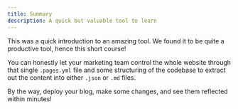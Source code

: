 ```yaml
---
title: Summary
description: A quick but valuable tool to learn
---
```


This was a quick introduction to an amazing tool. We found it to be quite a productive tool, hence this short course!

You can honestly let your marketing team control the whole website through that single `.pages.yml` file and some structuring of the codebase to extract out the content into either `.json` or `.md` files.

By the way, deploy your blog, make some changes, and see them reflected within minutes!
